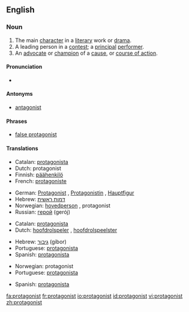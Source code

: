 ==English==

===Noun===
{{wikipedia}}
{{en-noun}}

# The main [[character]] in a [[literary]] work or [[drama]].
# A leading person in a [[contest]]; a [[principal]] [[performer]].
# An [[advocate]] or [[champion]] of a [[cause]], or [[course of action]].

====Pronunciation====
*{{audio|en-us-protagonist.ogg|Audio (US)}}

====Antonyms====
*[[antagonist]]

====Phrases====
*[[false protagonist]]

====Translations====
{{trans-top|The main character}}
*Catalan: [[protagonista]] {{mf}}
*Dutch: protagonist {{mf}}
*Finnish: [[päähenkilö]]
*French: [[protagoniste]]
{{trans-mid}}
*German: [[Protagonist]] {{m}}, [[Protagonistin]] {{f}}, [[Hauptfigur]] {{f}}
*Hebrew: [[דמות ראשית]]
*Norwegian: [[hovedperson]] {{m}}, protagonist {{m}}
*Russian: [[герой]] (gerój) {{m}}
{{trans-bottom}}

{{trans-top|A leading person in a contest}}
*Catalan: [[protagonista]] {{mf}}
*Dutch: [[hoofdrolspeler]] {{m}}, [[hoofdrolspeelster]] {{f}}
{{trans-mid}}
*Hebrew: [[גיבור]] (gibor) {{m}}
*Portuguese: [[protagonista]] {{mf}}
*Spanish: [[protagonista]] {{mf}}
{{trans-bottom}}

{{trans-top|An advocate}}
*Norwegian: protagonist {{m}}
*Portuguese: [[protagonista]] {{mf}}
{{trans-mid}}
*Spanish: [[protagonista]] {{mf}}
{{trans-bottom}}

[[fa:protagonist]]
[[fr:protagonist]]
[[io:protagonist]]
[[id:protagonist]]
[[vi:protagonist]]
[[zh:protagonist]]